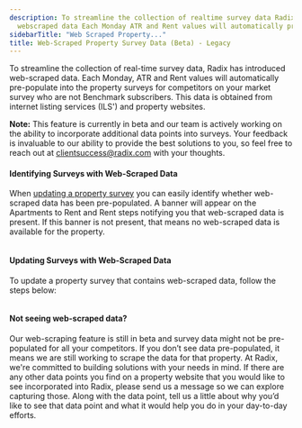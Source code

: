 ```yaml
---
description: To streamline the collection of realtime survey data Radix has introduced
  webscraped data Each Monday ATR and Rent values will automatically prepopulate into...
sidebarTitle: "Web Scraped Property..."
title: Web-Scraped Property Survey Data (Beta) - Legacy
---
```


To streamline the collection of real-time survey data, Radix has introduced web-scraped data. Each Monday, ATR and Rent values will automatically pre-populate into the property surveys for competitors on your market survey who are not Benchmark subscribers. This data is obtained from internet listing services (ILS') and property websites. 



**Note:** This feature is currently in beta and our team is actively working on the ability to incorporate additional data points into surveys. Your feedback is invaluable to our ability to provide the best solutions to you, so feel free to reach out at [clientsuccess@radix.com](mailto:clientsuccess@radix.co) with your thoughts. 



#### Identifying Surveys with Web-Scraped Data


When [updating a property survey](kb://article/zendesk:radix:32792982682637) you can easily identify whether web-scraped data has been pre-populated. A banner will appear on the Apartments to Rent and Rent steps notifying you that web-scraped data is present. If this banner is not present, that means no web-scraped data is available for the property. 


<Frame>
  <img src="/images/radix/fde005132934372f5357005accf02290ea0ce6d5.png" alt="" />
</Frame>


#### Updating Surveys with Web-Scraped Data


To update a property survey that contains web-scraped data, follow the steps below: 


<Steps>
  <Step title="**Property data:** Enter the property's main metrics like occupancy %, leased %, traffic and net leases per week. You have the ability to add general notes for the property in this step, or steps 2 - 4 as well.">
  </Step>
  <Step title="**Apartments to rent:** The property's 60 day availability, per floor plan will be pre-populated here.">
  </Step>
  <Step title="**Rent:** For available floor plans, the lowest rate for a 12-month lease term will be pre-populated here.">
  </Step>
  <Step title="**Concessions:** In this step, make sure to add concessions when applicable. For an easier process use the built-in concessions calculator to help calculate the value of any one-time or recurring monthly concessions being offered at the property.">
  </Step>
  <Step title="**Review and submit:** Resolve any issues surfaced by your [data quality score](kb://article/zendesk:radix:28429466699533) in this step. Then submit the survey.">
  </Step>
</Steps>


<Frame>
  <img src="/images/radix/7677e864fa7084f7cef0c46cfafac014e896f2bc.png" alt="" />
</Frame>


#### Not seeing web-scraped data?


Our web-scraping feature is still in beta and survey data might not be pre-populated for all your competitors. If you don’t see data pre-populated, it means we are still working to scrape the data for that property. At Radix, we're committed to building solutions with your needs in mind. If there are any other data points you find on a property website that you would like to see incorporated into Radix, please send us a message so we can explore capturing those. Along with the data point, tell us a little about why you’d like to see that data point and what it would help you do in your day-to-day efforts.